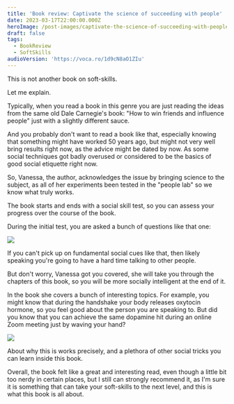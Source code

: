```yaml
---
title: 'Book review: Captivate the science of succeeding with people'
date: 2023-03-17T22:00:00.000Z
heroImage: /post-images/captivate-the-science-of-succeeding-with-people.jpg
draft: false
tags:
  - BookReview
  - SoftSkills
audioVersion: 'https://voca.ro/1d9cN8aO1ZIu'
---
```


This is not another book on soft-skills.

Let me explain.

Typically, when you read a book in this genre you are just reading the ideas from the same old Dale Carnegie's book: "How to win friends and influence people" just with a slightly different sauce.

And you probably don't want to read a book like that, especially knowing that something might have worked 50 years ago, but might not very well bring results right now, as the advice might be dated by now. As some social techniques got badly overused or considered to be the basics of good social etiquette right now.

So, Vanessa, the author, acknowledges the issue by bringing science to the subject, as all of her experiments been tested in the "people lab" so we know what truly works.

The book starts and ends with a social skill test, so you can assess your progress over the course of the book.

During the initial test, you are asked a bunch of questions like that one:

![](</post-images/real-smile-test.jpeg>)

If you can't pick up on fundamental social cues like that, then likely speaking you're going to have a hard time talking to other people.

But don't worry, Vanessa got you covered, she will take you through the chapters of this book, so you will be more socially intelligent at the end of it.

In the book she covers a bunch of interesting topics. For example, you might know that during the handshake your body releases oxytocin hormone, so you feel good about the person you are speaking to. But did you know that you can achieve the same dopamine hit during an online Zoom meeting just by waving your hand?

![](/post-images/virtual-call-photo.jpg)

About why this is works precisely, and a plethora of other social tricks you can learn inside this book.

Overall, the book felt like a great and interesting read, even though a little bit too nerdy in certain places, but I still can strongly recommend it, as I'm sure it is something that can take your soft-skills to the next level, and this is what this book is all about.
